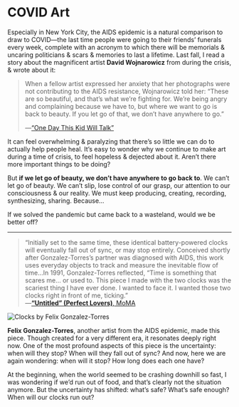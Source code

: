 # COVID Art

Especially in New York City, the AIDS epidemic is a natural comparison to draw to COVID—the last time people were going to their friends’ funerals every week, complete with an acronym to which there will be memorials & uncaring politicians & scars & memories to last a lifetime. Last fall, I read a story about the magnificent artist **David Wojnarowicz** from during the crisis, & wrote about it:

> When a fellow artist expressed her anxiety that her photographs were not contributing to the AIDS resistance, Wojnarowicz told her: “These are so beautiful, and that’s what we’re fighting for. We’re being angry and complaining because we have to, but where we want to go is back to beauty. If you let go of that, we don’t have anywhere to go.”
> 
> —[“One Day This Kid Will Talk”](https://ima.lachlanjc.me/one_day_this_kid/)

It can feel overwhelming & paralyzing that there’s so little we can do to actually help people heal. It’s easy to wonder why we continue to make art during a time of crisis, to feel hopeless & dejected about it. Aren’t there more important things to be doing?

But **if we let go of beauty, we don’t have anywhere to go back to**. We can’t let go of beauty. We can’t slip, lose control of our grasp, our attention to our consciousness & our reality. We must keep producing, creating, recording, synthesizing, sharing. Because…

If we solved the pandemic but came back to a wasteland, would we be better off?

***

> “Initially set to the same time, these identical battery-powered clocks will eventually fall out of sync, or may stop entirely. Conceived shortly after Gonzalez-Torres’s partner was diagnosed with AIDS, this work uses everyday objects to track and measure the inevitable flow of time…In 1991, Gonzalez-Torres reflected, “Time is something that scares me… or used to. This piece I made with the two clocks was the scariest thing I have ever done. I wanted to face it. I wanted those two clocks right in front of me, ticking.”  
> —[**“Untitled” (Perfect Lovers)**, MoMA](https://www.moma.org/collection/works/81074)

![Clocks by Felix Gonzalez-Torres](https://cdn.glitch.com/cedb9345-51b4-4b6b-8e74-c4f83c7a6085%2F44ec3690-2540-4291-a299-55af5113fbb4.image.jpeg?v=1589834818186)

**Felix Gonzalez-Torres**, another artist from the AIDS epidemic, made this piece. Though created for a very different era, it resonates deeply right now. One of the most profound aspects of this piece is the uncertainty: when will they stop? When will they fall out of sync? And now, here we are again wondering: when will it stop? How long does each one have?

At the beginning, when the world seemed to be crashing downhill so fast, I was wondering if we’d run out of food, and that’s clearly not the situation anymore. But the uncertainty has shifted: what’s safe? What’s safe enough? When will our clocks run out?
